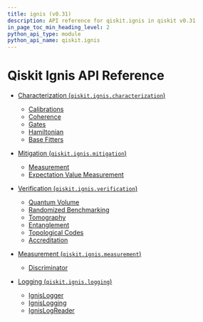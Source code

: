 ```yaml
---
title: ignis (v0.31)
description: API reference for qiskit.ignis in qiskit v0.31
in_page_toc_min_heading_level: 2
python_api_type: module
python_api_name: qiskit.ignis
---
```


<span id="module-qiskit.ignis" />

<span id="qiskit-ignis" />

# Qiskit Ignis API Reference

*   [Characterization (`qiskit.ignis.characterization`)](characterization)

    *   [Calibrations](characterization#calibrations)
    *   [Coherence](characterization#coherence)
    *   [Gates](characterization#gates)
    *   [Hamiltonian](characterization#hamiltonian)
    *   [Base Fitters](characterization#base-fitters)

*   [Mitigation (`qiskit.ignis.mitigation`)](mitigation)

    *   [Measurement](mitigation#measurement)
    *   [Expectation Value Measurement](mitigation#expectation-value-measurement)

*   [Verification (`qiskit.ignis.verification`)](verification)

    *   [Quantum Volume](verification#quantum-volume)
    *   [Randomized Benchmarking](verification#randomized-benchmarking)
    *   [Tomography](verification#tomography)
    *   [Entanglement](verification#entanglement)
    *   [Topological Codes](verification#topological-codes)
    *   [Accreditation](verification#accreditation)

*   [Measurement (`qiskit.ignis.measurement`)](measurement)

    *   [Discriminator](measurement#discriminator)

*   [Logging (`qiskit.ignis.logging`)](logging)

    *   [IgnisLogger](qiskit.ignis.logging.IgnisLogger)
    *   [IgnisLogging](qiskit.ignis.logging.IgnisLogging)
    *   [IgnisLogReader](qiskit.ignis.logging.IgnisLogReader)

